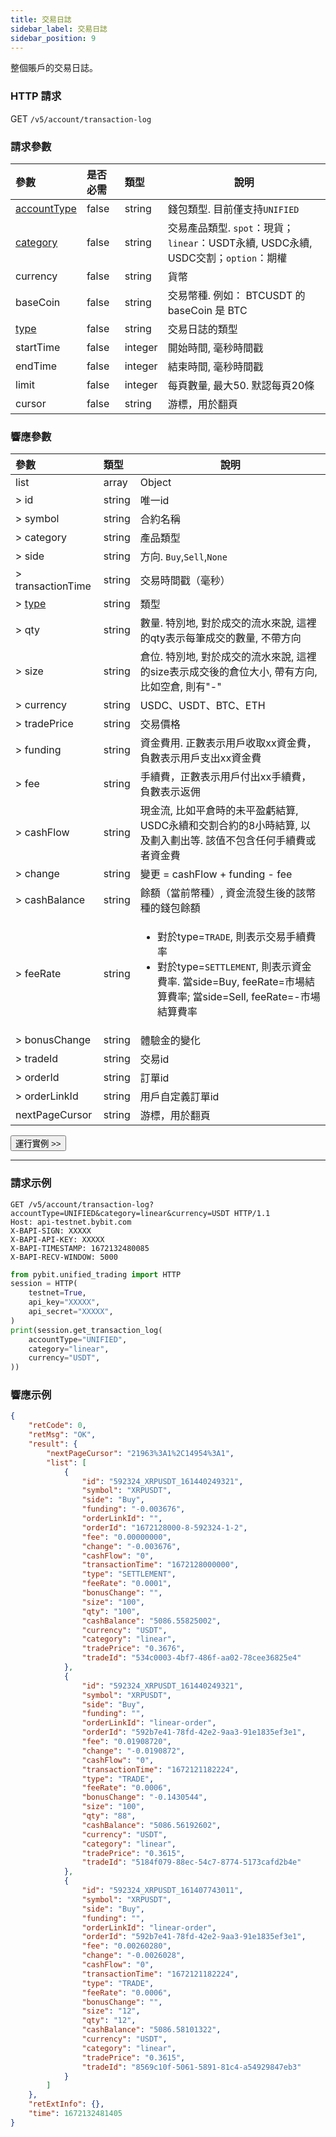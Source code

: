 ```yaml
---
title: 交易日誌
sidebar_label: 交易日誌
sidebar_position: 9
---
```

整個賬戶的交易日誌。

### HTTP 請求
GET `/v5/account/transaction-log`

### 請求參數
| 參數 | 是否必需 | 類型 | 說明|
|:----- |:-------|:-----|------ |
|[accountType](../enum#accounttype) |false	|string	|錢包類型. 目前僅支持`UNIFIED`|
|[category](../enum#category) |false |string |交易產品類型. `spot`：現貨；`linear`：USDT永續, USDC永續, USDC交割；`option`：期權|
|currency |false |string |貨幣|
|baseCoin |false |string |交易幣種. 例如： BTCUSDT 的 baseCoin 是 BTC|
|[type](../enum#type) |false |string |交易日誌的類型 |
|startTime |false |integer |開始時間, 毫秒時間戳|
|endTime |false	|integer |結束時間, 毫秒時間戳|
|limit |false |integer |每頁數量, 最大50. 默認每頁20條|
|cursor	|false |string |游標，用於翻頁|

### 響應參數
| 參數 | 類型 | 說明|
|:----- |:-----|----- |
|list |array |Object |
|> id |string |唯一id |
|> symbol |string |合約名稱 |
|> category |string |產品類型|
|> side |string |方向. `Buy`,`Sell`,`None`|
|> transactionTime	|string |交易時間戳（毫秒）|
|> [type](../enum#type) |string |類型 |
|> qty	|string	|數量. 特別地, 對於成交的流水來說, 這裡的qty表示每筆成交的數量, 不帶方向|
|> size |string |倉位. 特別地, 對於成交的流水來說, 這裡的size表示成交後的倉位大小, 帶有方向, 比如空倉, 則有"-"|
|> currency |string |USDC、USDT、BTC、ETH|
|> tradePrice |string |交易價格|
|> funding	|string	|資金費用. 正數表示用戶收取xx資金費，負數表示用戶支出xx資金費|
|> fee	|string	|手續費，正數表示用戶付出xx手續費，負數表示返佣|
|> cashFlow |string |現金流, 比如平倉時的未平盈虧結算, USDC永續和交割合約的8小時結算, 以及劃入劃出等. 該值不包含任何手續費或者資金費|
|> change |string |變更 = cashFlow + funding - fee|
|> cashBalance	|string	|餘額（當前幣種）, 資金流發生後的該幣種的錢包餘額|
|> feeRate	|string	|<ul><li>對於type=`TRADE`, 則表示交易手續費率</li><li>對於type=`SETTLEMENT`, 則表示資金費率. 當side=Buy, feeRate=市場結算費率; 當side=Sell, feeRate=-市場結算費率</li></ul> |
|> bonusChange	|string	|體驗金的變化|
|> tradeId	|string |交易id|
|> orderId	|string	|訂單id|
|> orderLinkId	|string	|用戶自定義訂單id|
|nextPageCursor	|string	|游標，用於翻頁|

<a href="/api-explorer/v5/account/transaction-log"><Button>運行實例 >></Button></a>

---

### 請求示例

<Tabs groupId="programming-languages">
<TabItem value="http" label="HTTP">

```http
GET /v5/account/transaction-log?accountType=UNIFIED&category=linear&currency=USDT HTTP/1.1
Host: api-testnet.bybit.com
X-BAPI-SIGN: XXXXX
X-BAPI-API-KEY: XXXXX
X-BAPI-TIMESTAMP: 1672132480085
X-BAPI-RECV-WINDOW: 5000
```

</TabItem>
<TabItem value="python" label="Python">

```python
from pybit.unified_trading import HTTP
session = HTTP(
    testnet=True,
    api_key="XXXXX",
    api_secret="XXXXX",
)
print(session.get_transaction_log(
    accountType="UNIFIED",
    category="linear",
    currency="USDT",
))
```

</TabItem>
</Tabs>

### 響應示例

```json
{
    "retCode": 0,
    "retMsg": "OK",
    "result": {
        "nextPageCursor": "21963%3A1%2C14954%3A1",
        "list": [
            {
                "id": "592324_XRPUSDT_161440249321",
                "symbol": "XRPUSDT",
                "side": "Buy",
                "funding": "-0.003676",
                "orderLinkId": "",
                "orderId": "1672128000-8-592324-1-2",
                "fee": "0.00000000",
                "change": "-0.003676",
                "cashFlow": "0",
                "transactionTime": "1672128000000",
                "type": "SETTLEMENT",
                "feeRate": "0.0001",
                "bonusChange": "",
                "size": "100",
                "qty": "100",
                "cashBalance": "5086.55825002",
                "currency": "USDT",
                "category": "linear",
                "tradePrice": "0.3676",
                "tradeId": "534c0003-4bf7-486f-aa02-78cee36825e4"
            },
            {
                "id": "592324_XRPUSDT_161440249321",
                "symbol": "XRPUSDT",
                "side": "Buy",
                "funding": "",
                "orderLinkId": "linear-order",
                "orderId": "592b7e41-78fd-42e2-9aa3-91e1835ef3e1",
                "fee": "0.01908720",
                "change": "-0.0190872",
                "cashFlow": "0",
                "transactionTime": "1672121182224",
                "type": "TRADE",
                "feeRate": "0.0006",
                "bonusChange": "-0.1430544",
                "size": "100",
                "qty": "88",
                "cashBalance": "5086.56192602",
                "currency": "USDT",
                "category": "linear",
                "tradePrice": "0.3615",
                "tradeId": "5184f079-88ec-54c7-8774-5173cafd2b4e"
            },
            {
                "id": "592324_XRPUSDT_161407743011",
                "symbol": "XRPUSDT",
                "side": "Buy",
                "funding": "",
                "orderLinkId": "linear-order",
                "orderId": "592b7e41-78fd-42e2-9aa3-91e1835ef3e1",
                "fee": "0.00260280",
                "change": "-0.0026028",
                "cashFlow": "0",
                "transactionTime": "1672121182224",
                "type": "TRADE",
                "feeRate": "0.0006",
                "bonusChange": "",
                "size": "12",
                "qty": "12",
                "cashBalance": "5086.58101322",
                "currency": "USDT",
                "category": "linear",
                "tradePrice": "0.3615",
                "tradeId": "8569c10f-5061-5891-81c4-a54929847eb3"
            }
        ]
    },
    "retExtInfo": {},
    "time": 1672132481405
}
```
